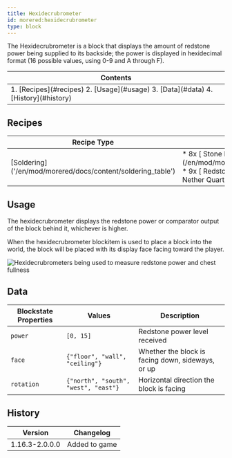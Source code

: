 ```yaml
---
title: Hexidecrubrometer
id: morered:hexidecrubrometer
type: block
---
```


The Hexidecrubrometer is a block that displays the amount of redstone power being supplied to its backside; the power is displayed in hexidecimal format (16 possible values, using 0-9 and A through F).

<table>
	<thead><tr><th>Contents</th></tr></thead>
	<tbody><tr><td>
		1. [Recipes](#recipes)
		2. [Usage](#usage)
		3. [Data](#data)
		4. [History](#history)
	</td></tr></tbody>
</table>

## Recipes

<table>
	<thead>
		<tr>
			<th>Recipe Type</th>
			<th>Ingredients</th>
			<th>Output</th>
			<th>Example</th>
		</tr>
	</thead>
	<tbody>
		<tr>
			<td>[Soldering]('/en/mod/morered/docs/content/soldering_table')</td>
			<td style={{width: '250px'}}>
				* 8x [<ModAsset width={32} height={32} location='morered:stone_plate'/> Stone Plate](/en/mod/morered/docs/content/building_and_crafting/stone_plate)
				* 9x [<ModAsset width={32} height={32} location='redstone'/> Redstone Dust](https://minecraft.wiki/Redstone_Dust)
				* 4x [<ModAsset width={32} height={32} location='quartz'/> Nether Quartz](https://minecraft.wiki/Nether_Quartz)
			</td>
			<td>
				* 1x Hexidecrubrometer
			</td>
			<td>
				![Soldering Recipe for Hexidecrubrometers](https://commoble.net/images/morered/recipes/hexidecrubrometer_from_gatecrafting.png)
			</td>
		</tr>
	</tbody>
</table>

## Usage

The hexidecrubrometer displays the redstone power or comparator output of the block behind it, whichever is higher.

When the hexidecrubrometer blockitem is used to place a block into the world, the block will be placed with its display face facing toward the player.

![Hexidecrubrometers being used to measure redstone power and chest fullness](https://commoble.net/images/morered/hexidecrubrometer_uses.png)

## Data

| Blockstate Properties | Values | Description
| --- | - | -
| `power` | `[0, 15]` | Redstone power level received
| `face` | `{"floor", "wall", "ceiling"}` | Whether the block is facing down, sideways, or up
| `rotation` | `{"north", "south", "west", "east"}` | Horizontal direction the block is facing

## History
| Version | Changelog
| --- | -
| 1.16.3-2.0.0.0 | Added to game
